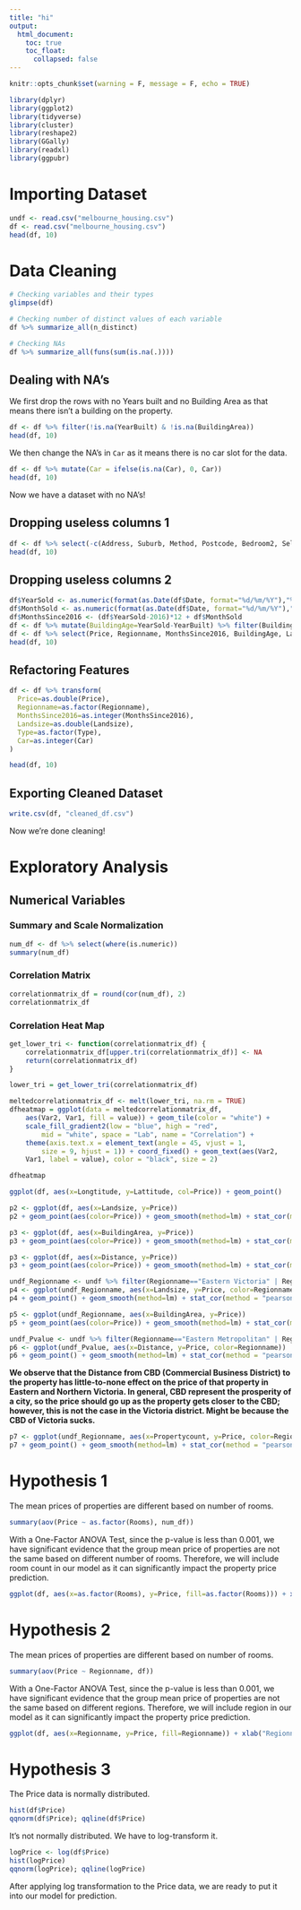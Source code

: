 ```yaml
---
title: "hi"
output:
  html_document:
    toc: true
    toc_float:
      collapsed: false
---
```

```r
knitr::opts_chunk$set(warning = F, message = F, echo = TRUE)
```

```r
library(dplyr)
library(ggplot2)
library(tidyverse)
library(cluster)
library(reshape2)
library(GGally)
library(readxl)
library(ggpubr)
```

# Importing Dataset

```r
undf <- read.csv("melbourne_housing.csv")
df <- read.csv("melbourne_housing.csv")
head(df, 10)
```

# Data Cleaning

```r
# Checking variables and their types
glimpse(df)

# Checking number of distinct values of each variable
df %>% summarize_all(n_distinct)

# Checking NAs
df %>% summarize_all(funs(sum(is.na(.))))
```
## Dealing with NA's

We first drop the rows with no Years built and no Building Area as that means there isn't a building on the property.
```r
df <- df %>% filter(!is.na(YearBuilt) & !is.na(BuildingArea))
head(df, 10)
```
We then change the NA's in `Car` as it means there is no car slot for the data.
```r
df <- df %>% mutate(Car = ifelse(is.na(Car), 0, Car))
head(df, 10)
```
Now we have a dataset with no NA's!

## Dropping useless columns 1
```r
df <- df %>% select(-c(Address, Suburb, Method, Postcode, Bedroom2, SellerG, Propertycount))
head(df, 10)
```
## Dropping useless columns 2
```r
df$YearSold <- as.numeric(format(as.Date(df$Date, format="%d/%m/%Y"),"%Y"))
df$MonthSold <- as.numeric(format(as.Date(df$Date, format="%d/%m/%Y"),"%m"))
df$MonthsSince2016 <- (df$YearSold-2016)*12 + df$MonthSold
df <- df %>% mutate(BuildingAge=YearSold-YearBuilt) %>% filter(BuildingAge >= 0)
df <- df %>% select(Price, Regionname, MonthsSince2016, BuildingAge, Landsize, BuildingArea, Lattitude, Longtitude, Type, Rooms, Distance, Bathroom, Car)
head(df, 10)
```
## Refactoring Features
```r
df <- df %>% transform(
  Price=as.double(Price),
  Regionname=as.factor(Regionname),
  MonthsSince2016=as.integer(MonthsSince2016),
  Landsize=as.double(Landsize),
  Type=as.factor(Type),
  Car=as.integer(Car)
)

head(df, 10)
```
## Exporting Cleaned Dataset
```r
write.csv(df, "cleaned_df.csv")
```

Now we're done cleaning!

# Exploratory Analysis

## Numerical Variables

### Summary and Scale Normalization
```r
num_df <- df %>% select(where(is.numeric))
summary(num_df)
```

### Correlation Matrix
```r
correlationmatrix_df = round(cor(num_df), 2)
correlationmatrix_df
```


### Correlation Heat Map
```r
get_lower_tri <- function(correlationmatrix_df) {
    correlationmatrix_df[upper.tri(correlationmatrix_df)] <- NA
    return(correlationmatrix_df)
}

lower_tri = get_lower_tri(correlationmatrix_df)

meltedcorrelationmatrix_df <- melt(lower_tri, na.rm = TRUE)
dfheatmap = ggplot(data = meltedcorrelationmatrix_df,
    aes(Var2, Var1, fill = value)) + geom_tile(color = "white") +
    scale_fill_gradient2(low = "blue", high = "red",
        mid = "white", space = "Lab", name = "Correlation") +
    theme(axis.text.x = element_text(angle = 45, vjust = 1,
        size = 9, hjust = 1)) + coord_fixed() + geom_text(aes(Var2,
    Var1, label = value), color = "black", size = 2)

dfheatmap
```


```r
ggplot(df, aes(x=Longtitude, y=Lattitude, col=Price)) + geom_point()
```

```R
p2 <- ggplot(df, aes(x=Landsize, y=Price))
p2 + geom_point(aes(color=Price)) + geom_smooth(method=lm) + stat_cor(method = "pearson")
```


```R
p3 <- ggplot(df, aes(x=BuildingArea, y=Price))
p3 + geom_point(aes(color=Price)) + geom_smooth(method=lm) + stat_cor(method = "pearson")
```


```R
p3 <- ggplot(df, aes(x=Distance, y=Price))
p3 + geom_point(aes(color=Price)) + geom_smooth(method=lm) + stat_cor(method = "pearson")
```


```R
undf_Regionname <- undf %>% filter(Regionname=="Eastern Victoria" | Regionname=="Northern Metropolitan" | Regionname=="Northern Victoria" | Regionname=="South-Eastern Metropolitan" | Regionname=="Western Metropolitan") 
p4 <- ggplot(undf_Regionname, aes(x=Landsize, y=Price, color=Regionname))
p4 + geom_point() + geom_smooth(method=lm) + stat_cor(method = "pearson") + ylim(0, 4500000)
```


```R
p5 <- ggplot(undf_Regionname, aes(x=BuildingArea, y=Price))
p5 + geom_point(aes(color=Price)) + geom_smooth(method=lm) + stat_cor(method = "pearson")
```


```R
undf_Pvalue <- undf %>% filter(Regionname=="Eastern Metropolitan" | Regionname=="Northern Metropolitan" | Regionname=="South-Eastern Metropolitan" | Regionname=="Western Metropolitan" | Regionname=="Eastern Victoria" | Regionname=="Northern Victoria") 
p6 <- ggplot(undf_Pvalue, aes(x=Distance, y=Price, color=Regionname))
p6 + geom_point() + geom_smooth(method=lm) + stat_cor(method = "pearson") + facet_grid(rows=vars(Regionname)) + scale_y_continuous(limits = c(0, 2500000))
```
**We observe that the Distance from CBD (Commercial Business District) to the property has little-to-none effect on the price of that property in Eastern and Northern Victoria. In general, CBD represent the prosperity of a city, so the price should go up as the property gets closer to the CBD; however, this is not the case in the Victoria district. Might be because the CBD of Victoria sucks.**

```R
p7 <- ggplot(undf_Regionname, aes(x=Propertycount, y=Price, color=Regionname))
p7 + geom_point() + geom_smooth(method=lm) + stat_cor(method = "pearson") + facet_grid(rows=vars(Regionname)) + scale_y_continuous(limits = c(0, 2500000))
```






# Hypothesis 1
The mean prices of properties are different based on number of rooms.
```r
summary(aov(Price ~ as.factor(Rooms), num_df))
```
With a One-Factor ANOVA Test, since the p-value is less than 0.001, we have significant evidence that the group mean price of properties are not the same based on different number of rooms. Therefore, we will include room count in our model as it can significantly impact the property price prediction.
```r
ggplot(df, aes(x=as.factor(Rooms), y=Price, fill=as.factor(Rooms))) + xlab("Rooms") + ylab("Price") + geom_bar(aes(y=Price), stat="summary", fun=mean) + geom_errorbar(stat="summary", width=0.5)
```

# Hypothesis 2
The mean prices of properties are different based on number of rooms.
```r
summary(aov(Price ~ Regionname, df))
```
With a One-Factor ANOVA Test, since the p-value is less than 0.001, we have significant evidence that the group mean price of properties are not the same based on different regions. Therefore, we will include region in our model as it can significantly impact the property price prediction.
```r
ggplot(df, aes(x=Regionname, y=Price, fill=Regionname)) + xlab("Regionname") + ylab("Price") + geom_bar(aes(y=Price), stat="summary", fun=mean) + geom_errorbar(stat="summary", width=0.5) + theme(axis.text.x = element_text(angle = 45, vjust=1, hjust=1))
```


# Hypothesis 3
The Price data is normally distributed.
```r
hist(df$Price)
qqnorm(df$Price); qqline(df$Price)
```

It's not normally distributed. We have to log-transform it.

```r
logPrice <- log(df$Price)
hist(logPrice)
qqnorm(logPrice); qqline(logPrice)
```
After applying log transformation to the Price data, we are ready to put it into our model for prediction.










